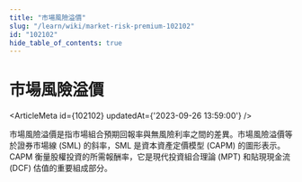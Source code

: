 ```yaml
---
title: "市場風險溢價"
slug: "/learn/wiki/market-risk-premium-102102"
id: "102102"
hide_table_of_contents: true
---
```



# 市場風險溢價

<ArticleMeta id={102102} updatedAt={'2023-09-26 13:59:00'} />
<div className='border-solid border-b border-t-0 my-4 border-[var(--ifm-color-gray-300)]' />

市場風險溢價是指市場組合預期回報率與無風險利率之間的差異。市場風險溢價等於證券市場線 (SML) 的斜率，SML 是資本資產定價模型 (CAPM) 的圖形表示。CAPM 衡量股權投資的所需報酬率，它是現代投資組合理論 (MPT) 和貼現現金流 (DCF) 估值的重要組成部分。
